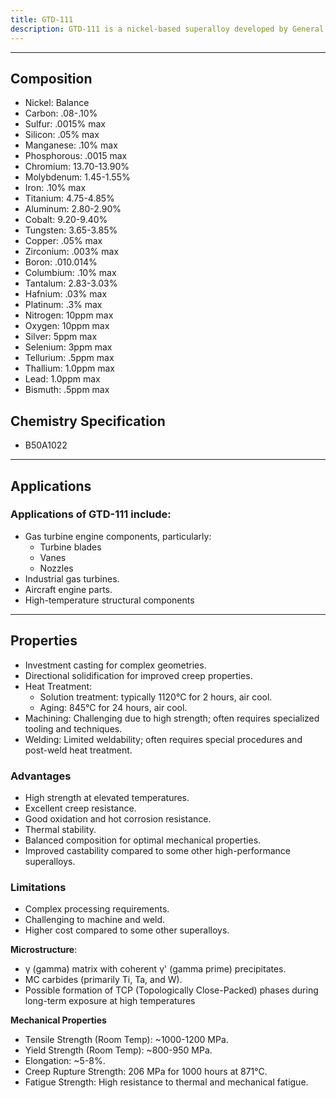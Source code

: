 ```yaml
---
title: GTD-111
description: GTD-111 is a nickel-based superalloy developed by General Electric for advanced gas turbine applications. GTD-111's combination of high-temperature strength, creep resistance, and oxidation resistance makes it an excellent choice for advanced gas turbine applications where performance under extreme conditions is crucial. Its balanced composition also offers good castability, making it suitable for complex component geometries. The alloy maintains structural integrity at temperatures up to about 900°C (1652°F).
---
```


---


## Composition

<Card className='properties'>
  <ul>
    <li>Nickel: Balance</li>
    <li>Carbon: .08-.10%</li>
    <li>Sulfur: .0015% max</li>
    <li>Silicon: .05% max</li>
    <li>Manganese: .10% max</li>
    <li>Phosphorous: .0015 max</li>
    <li>Chromium: 13.70-13.90%</li>
    <li>Molybdenum: 1.45-1.55%</li>
    <li>Iron: .10% max</li>
    <li>Titanium: 4.75-4.85%</li>
    <li>Aluminum: 2.80-2.90%</li>
    <li>Cobalt: 9.20-9.40%</li>
    <li>Tungsten: 3.65-3.85%</li>
    <li>Copper: .05% max</li>
    <li>Zirconium: .003% max</li>
    <li>Boron: .010.014%</li>
    <li>Columbium: .10% max</li>
    <li>Tantalum: 2.83-3.03%</li>
    <li>Hafnium: .03% max</li>
    <li>Platinum: .3% max</li>
    <li>Nitrogen: 10ppm max</li>
    <li>Oxygen: 10ppm max</li>
    <li>Silver: 5ppm max</li>
    <li>Selenium: 3ppm max</li>
    <li>Tellurium: .5ppm max</li>
    <li>Thallium: 1.0ppm max</li>
    <li>Lead: 1.0ppm max</li>
    <li>Bismuth: .5ppm max</li>
  </ul>
</Card>

## Chemistry Specification

- B50A1022

---

## Applications

### Applications of GTD-111 include:

- Gas turbine engine components, particularly:
  - Turbine blades
  - Vanes
  - Nozzles
- Industrial gas turbines.
- Aircraft engine parts.
- High-temperature structural components

---

## Properties

- Investment casting for complex geometries.
- Directional solidification for improved creep properties.
- Heat Treatment:
  - Solution treatment: typically 1120°C for 2 hours, air cool.
  - Aging: 845°C for 24 hours, air cool.
- Machining: Challenging due to high strength; often requires specialized tooling and techniques.
- Welding: Limited weldability; often requires special procedures and post-weld heat treatment.

### Advantages

- High strength at elevated temperatures.
- Excellent creep resistance.
- Good oxidation and hot corrosion resistance.
- Thermal stability.
- Balanced composition for optimal mechanical properties.
- Improved castability compared to some other high-performance superalloys.

### Limitations

- Complex processing requirements.
- Challenging to machine and weld.
- Higher cost compared to some other superalloys.

**Microstructure**:

- γ (gamma) matrix with coherent γ' (gamma prime) precipitates.
- MC carbides (primarily Ti, Ta, and W).
- Possible formation of TCP (Topologically Close-Packed) phases during long-term exposure at high temperatures

**Mechanical Properties**

- Tensile Strength (Room Temp): ~1000-1200 MPa.
- Yield Strength (Room Temp): ~800-950 MPa.
- Elongation: ~5-8%.
- Creep Rupture Strength: 206 MPa for 1000 hours at 871°C.
- Fatigue Strength: High resistance to thermal and mechanical fatigue.
